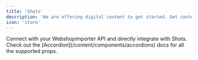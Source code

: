 ```yaml
---
title: 'Shots'
description: 'We are offering digital content to get started. Get content for Adult toys'
icon: 'store'
---
```


<AccordionGroup>
  <Accordion title="Getting new content from Shots" icon="heart">
    Connect with your Webshopimporter API and directly integrate with Shots.

  </Accordion>

  <Accordion title="Where to register?" icon="heart">
    Check out the [Accordion](/content/components/accordions) docs for all the supported props.
  </Accordion>

</AccordionGroup>